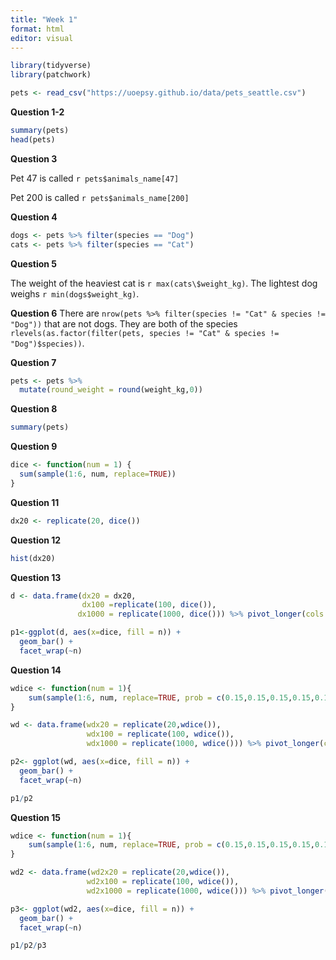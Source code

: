 ```yaml
---
title: "Week 1"
format: html
editor: visual
---
```


```r
library(tidyverse)
library(patchwork)

pets <- read_csv("https://uoepsy.github.io/data/pets_seattle.csv")
```

**Question 1-2**

```r
summary(pets)
head(pets)
```

**Question 3**

Pet 47 is called `r pets$animals_name[47]`

Pet 200 is called `r pets$animals_name[200]`

**Question 4**

```r
dogs <- pets %>% filter(species == "Dog")
cats <- pets %>% filter(species == "Cat")
```

**Question 5**

The weight of the heaviest cat is `r max(cats\$weight_kg)`. The lightest dog weighs `r min(dogs$weight_kg)`.

**Question 6**
There are `nrow(pets %>% filter(species != "Cat" & species != "Dog"))` that are not dogs. They are both of the species `rlevels(as.factor(filter(pets, species != "Cat" & species != "Dog")$species))`.

**Question 7**
```r
pets <- pets %>%
  mutate(round_weight = round(weight_kg,0))
```

**Question 8**
```r
summary(pets)
```

**Question 9**
```r
dice <- function(num = 1) {
  sum(sample(1:6, num, replace=TRUE))
}
```

**Question 11**
```r
dx20 <- replicate(20, dice())
```

**Question 12**
```r
hist(dx20)
```

**Question 13**
```r
d <- data.frame(dx20 = dx20,
                dx100 =replicate(100, dice()),
               dx1000 = replicate(1000, dice())) %>% pivot_longer(cols = c(dx20,dx100,dx1000), names_to = "n", values_to = "dice", names_prefix = "dx")

p1<-ggplot(d, aes(x=dice, fill = n)) +
  geom_bar() +
  facet_wrap(~n)
```

**Question 14**

```r
wdice <- function(num = 1){
    sum(sample(1:6, num, replace=TRUE, prob = c(0.15,0.15,0.15,0.15,0.15,0.25)))
}

wd <- data.frame(wdx20 = replicate(20,wdice()),
                 wdx100 = replicate(100, wdice()),
                 wdx1000 = replicate(1000, wdice())) %>% pivot_longer(cols = c(wdx20,wdx100,wdx1000), names_to = "n", values_to = "dice", names_prefix = "wdx")

p2<- ggplot(wd, aes(x=dice, fill = n)) +
  geom_bar() +
  facet_wrap(~n)

p1/p2
```

**Question 15**
```r
wdice <- function(num = 1){
    sum(sample(1:6, num, replace=TRUE, prob = c(0.15,0.15,0.15,0.15,0.15,0.5)))
}

wd2 <- data.frame(wd2x20 = replicate(20,wdice()),
                 wd2x100 = replicate(100, wdice()),
                 wd2x1000 = replicate(1000, wdice())) %>% pivot_longer(cols = c(wd2x20,wd2x100,wd2x1000), names_to = "n", values_to = "dice", names_prefix = "wd2x")

p3<- ggplot(wd2, aes(x=dice, fill = n)) +
  geom_bar() +
  facet_wrap(~n)

p1/p2/p3
```

